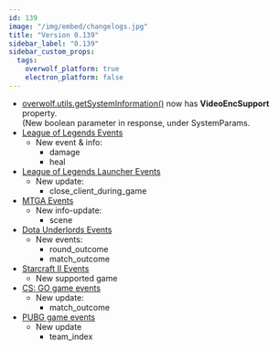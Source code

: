 ```yaml
---
id: 139
image: "/img/embed/changelogs.jpg"
title: "Version 0.139"
sidebar_label: "0.139"
sidebar_custom_props:
  tags:
    overwolf_platform: true
    electron_platform: false
---
```


* [overwolf.utils.getSystemInformation()](/api/utils#getsysteminformationcallback) now has **VideoEncSupport** property.  
  (New boolean parameter in response, under SystemParams.
* [League of Legends Events](/api/live-game-data/supported-games/league-of-legends)
  * New event & info:
    * damage
    * heal
* [League of Legends Launcher Events](/api/live-game-data/supported-launchers/league-of-legends#docsNav)
  * New update:
    * close_client_during_game
* [MTGA Events](/api/live-game-data/supported-games/magic-the-gathering-arena)
   * New info-update:
     * scene
* [Dota Underlords Events](/api/live-game-data/deprecated)
  * New events:
    * round_outcome
    * match_outcome
* [Starcraft II Events](/api/live-game-data/supported-games/starcraft-2)
  * New supported game
* [CS: GO game events](/api/live-game-data/deprecated/counter-strike-global-offensive#docsNav)
  * New update:
    * match_outcome
* [PUBG game events](/api/live-game-data/supported-games/player-unknowns-battlegrounds#docsNav)
  * New update
    * team_index


